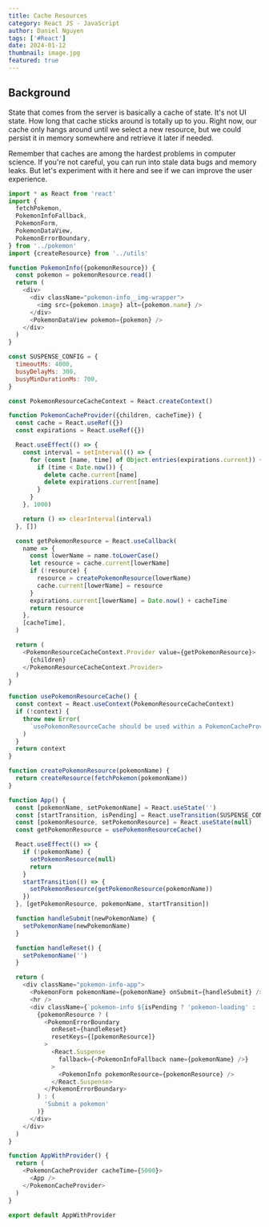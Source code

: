 ```yaml
---
title: Cache Resources
category: React JS - JavaScript
author: Daniel Nguyen
tags: ['#React']
date: 2024-01-12
thumbnail: image.jpg
featured: true
---
```


## Background

State that comes from the server is basically a cache of state. It's not UI
state. How long that cache sticks around is totally up to you. Right now, our
cache only hangs around until we select a new resource, but we could persist it
in memory somewhere and retrieve it later if needed.

Remember that caches are among the hardest problems in computer science. If
you're not careful, you can run into stale data bugs and memory leaks. But let's
experiment with it here and see if we can improve the user experience.

```javascript
import * as React from 'react'
import {
  fetchPokemon,
  PokemonInfoFallback,
  PokemonForm,
  PokemonDataView,
  PokemonErrorBoundary,
} from '../pokemon'
import {createResource} from '../utils'

function PokemonInfo({pokemonResource}) {
  const pokemon = pokemonResource.read()
  return (
    <div>
      <div className="pokemon-info__img-wrapper">
        <img src={pokemon.image} alt={pokemon.name} />
      </div>
      <PokemonDataView pokemon={pokemon} />
    </div>
  )
}

const SUSPENSE_CONFIG = {
  timeoutMs: 4000,
  busyDelayMs: 300,
  busyMinDurationMs: 700,
}

const PokemonResourceCacheContext = React.createContext()

function PokemonCacheProvider({children, cacheTime}) {
  const cache = React.useRef({})
  const expirations = React.useRef({})

  React.useEffect(() => {
    const interval = setInterval(() => {
      for (const [name, time] of Object.entries(expirations.current)) {
        if (time < Date.now()) {
          delete cache.current[name]
          delete expirations.current[name]
        }
      }
    }, 1000)

    return () => clearInterval(interval)
  }, [])

  const getPokemonResource = React.useCallback(
    name => {
      const lowerName = name.toLowerCase()
      let resource = cache.current[lowerName]
      if (!resource) {
        resource = createPokemonResource(lowerName)
        cache.current[lowerName] = resource
      }
      expirations.current[lowerName] = Date.now() + cacheTime
      return resource
    },
    [cacheTime],
  )

  return (
    <PokemonResourceCacheContext.Provider value={getPokemonResource}>
      {children}
    </PokemonResourceCacheContext.Provider>
  )
}

function usePokemonResourceCache() {
  const context = React.useContext(PokemonResourceCacheContext)
  if (!context) {
    throw new Error(
      `usePokemonResourceCache should be used within a PokemonCacheProvider`,
    )
  }
  return context
}

function createPokemonResource(pokemonName) {
  return createResource(fetchPokemon(pokemonName))
}

function App() {
  const [pokemonName, setPokemonName] = React.useState('')
  const [startTransition, isPending] = React.useTransition(SUSPENSE_CONFIG)
  const [pokemonResource, setPokemonResource] = React.useState(null)
  const getPokemonResource = usePokemonResourceCache()

  React.useEffect(() => {
    if (!pokemonName) {
      setPokemonResource(null)
      return
    }
    startTransition(() => {
      setPokemonResource(getPokemonResource(pokemonName))
    })
  }, [getPokemonResource, pokemonName, startTransition])

  function handleSubmit(newPokemonName) {
    setPokemonName(newPokemonName)
  }

  function handleReset() {
    setPokemonName('')
  }

  return (
    <div className="pokemon-info-app">
      <PokemonForm pokemonName={pokemonName} onSubmit={handleSubmit} />
      <hr />
      <div className={`pokemon-info ${isPending ? 'pokemon-loading' : ''}`}>
        {pokemonResource ? (
          <PokemonErrorBoundary
            onReset={handleReset}
            resetKeys={[pokemonResource]}
          >
            <React.Suspense
              fallback={<PokemonInfoFallback name={pokemonName} />}
            >
              <PokemonInfo pokemonResource={pokemonResource} />
            </React.Suspense>
          </PokemonErrorBoundary>
        ) : (
          'Submit a pokemon'
        )}
      </div>
    </div>
  )
}

function AppWithProvider() {
  return (
    <PokemonCacheProvider cacheTime={5000}>
      <App />
    </PokemonCacheProvider>
  )
}

export default AppWithProvider
```